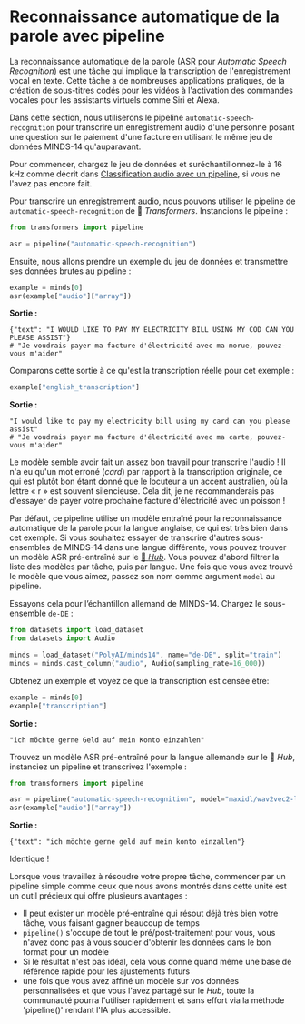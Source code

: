 # Reconnaissance automatique de la parole avec pipeline

La reconnaissance automatique de la parole (ASR pour *Automatic Speech Recognition*) est une tâche qui implique la transcription de l'enregistrement vocal en texte.
Cette tâche a de nombreuses applications pratiques, de la création de sous-titres codés pour les vidéos à l'activation des commandes vocales pour les assistants virtuels comme Siri et Alexa.

Dans cette section, nous utiliserons le pipeline `automatic-speech-recognition` pour transcrire un enregistrement audio d'une personne posant une question sur le paiement d'une facture en utilisant le même jeu de données MINDS-14 qu'auparavant.

Pour commencer, chargez le jeu de données et suréchantillonnez-le à 16 kHz comme décrit dans [Classification audio avec un pipeline](audio_classification_pipeline), si vous ne l'avez pas encore fait.

Pour transcrire un enregistrement audio, nous pouvons utiliser le pipeline de `automatic-speech-recognition` de 🤗 *Transformers*. Instancions le pipeline :

```py
from transformers import pipeline

asr = pipeline("automatic-speech-recognition")
```

Ensuite, nous allons prendre un exemple du jeu de données et transmettre ses données brutes au pipeline :

```py
example = minds[0]
asr(example["audio"]["array"])
```

**Sortie :**

```out
{"text": "I WOULD LIKE TO PAY MY ELECTRICITY BILL USING MY COD CAN YOU PLEASE ASSIST"}
# "Je voudrais payer ma facture d'électricité avec ma morue, pouvez-vous m'aider"
```

Comparons cette sortie à ce qu'est la transcription réelle pour cet exemple :

```py
example["english_transcription"]
``` 
**Sortie :**
```out
"I would like to pay my electricity bill using my card can you please assist"
# "Je voudrais payer ma facture d'électricité avec ma carte, pouvez-vous m'aider"
``` 

Le modèle semble avoir fait un assez bon travail pour transcrire l'audio ! Il n'a eu qu'un mot erroné (*card*) par rapport à la transcription originale, ce qui est plutôt bon étant donné que le locuteur a un accent australien, où la lettre « r » est souvent silencieuse. Cela dit, je ne recommanderais pas d'essayer de payer votre prochaine facture d'électricité avec un poisson !

Par défaut, ce pipeline utilise un modèle entraîné pour la reconnaissance automatique de la parole pour la langue anglaise, ce qui est très bien dans cet exemple. Si vous souhaitez essayer de transcrire d'autres sous-ensembles de MINDS-14 dans une langue différente, vous pouvez trouver un modèle ASR pré-entraîné sur le [🤗 *Hub*](https://huggingface.co/models?pipeline_tag=automatic-speech-recognition&language=fr&sort=downloads).
Vous pouvez d'abord filtrer la liste des modèles par tâche, puis par langue. Une fois que vous avez trouvé le modèle que vous aimez, passez son nom comme argument `model` au pipeline.

Essayons cela pour l’échantillon allemand de MINDS-14. Chargez le sous-ensemble `de-DE` :

```py
from datasets import load_dataset
from datasets import Audio

minds = load_dataset("PolyAI/minds14", name="de-DE", split="train")
minds = minds.cast_column("audio", Audio(sampling_rate=16_000))
```

Obtenez un exemple et voyez ce que la transcription est censée être:

```py
example = minds[0]
example["transcription"]
```

**Sortie :**

```out
"ich möchte gerne Geld auf mein Konto einzahlen"
```

Trouvez un modèle ASR pré-entraîné pour la langue allemande sur le 🤗 *Hub*, instanciez un pipeline et transcrivez l'exemple :

```py
from transformers import pipeline

asr = pipeline("automatic-speech-recognition", model="maxidl/wav2vec2-large-xlsr-german")
asr(example["audio"]["array"])
```

**Sortie :**

```out
{"text": "ich möchte gerne geld auf mein konto einzallen"}
```

Identique !

Lorsque vous travaillez à résoudre votre propre tâche, commencer par un pipeline simple comme ceux que nous avons montrés dans cette unité est un outil précieux qui offre plusieurs avantages :
- Il peut exister un modèle pré-entraîné qui résout déjà très bien votre tâche, vous faisant gagner beaucoup de temps
- `pipeline()` s'occupe de tout le pré/post-traitement pour vous, vous n'avez donc pas à vous soucier d'obtenir les données dans le bon format pour un modèle
- Si le résultat n'est pas idéal, cela vous donne quand même une base de référence rapide pour les ajustements futurs
- une fois que vous avez affiné un modèle sur vos données personnalisées et que vous l'avez partagé sur le *Hub*, toute la communauté pourra l'utiliser rapidement et sans effort via la méthode 'pipeline()' rendant l'IA plus accessible.
